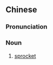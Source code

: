 {{also|扣练齿轮}}
==Chinese==
{{zh-forms|s=扣练齿轮|type=22}}

===Pronunciation===
{{zh-pron
|m=kòuliànchǐlún
|cat=n
}}

===Noun===
{{zh-noun}}

# [[sprocket]]